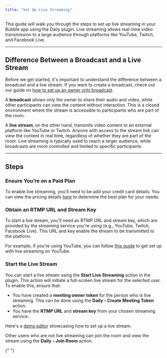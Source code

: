 ```yaml
---
title: "Set Up Live Streaming"
---
```



This guide will walk you through the steps to set up live streaming in your Bubble app using the Daily plugin. Live streaming allows real-time video transmission to a large audience through platforms like YouTube, Twitch, and Facebook Live.

---

## Difference Between a Broadcast and a Live Stream

Before we get started, it's important to understand the difference between a broadcast and a live stream. If you want to create a broadcast, check out our guide on [how to set up an owner only broadcast](/bubble/daily/how-tos/owner-only-broadcast).

A **broadcast** allows only the owner to share their audio and video, while other participants can view the content without interaction. This is a closed environment where the stream is accessible to participants who are part of the room.

A **live stream**, on the other hand, transmits video content to an external platform like YouTube or Twitch. Anyone with access to the stream link can view the content in real time, regardless of whether they are part of the room. Live streaming is typically used to reach a larger audience, while broadcasts are more controlled and limited to specific participants.

---

## Steps

### Ensure You’re on a Paid Plan

To enable live streaming, you'll need to be add your credit card details. You can view the pricing details [here](https://www.daily.co/pricing) to determine the best plan for your needs.

### Obtain an RTMP URL and Stream Key

To start a live stream, you'll need an RTMP URL and stream key, which are provided by the streaming service you're using (e.g., YouTube, Twitch, Facebook Live). This URL and key enable the stream to be transmitted to the platform.

For example, if you're using YouTube, you can follow [this guide](https://support.google.com/youtube/topic/9257891?hl=en&ref_topic=9257610) to get set up with live streaming on YouTube.

### Start the Live Stream

You can start a live stream using the **Start Live Streaming** action in the plugin. This action will initiate a full-screen live stream for the selected user. To enable this, ensure that:

- You have created a **meeting owner token** for the person who is live streaming. This can be done using the **Daily - Create Meeting Token** action.
- You have the **RTMP URL** and **stream key** from your chosen streaming service.

Here's a [demo editor](https://bubble.io/page?type=page&name=live_streaming_demo&id=nocodedemos&tab=tabs-2) showcasing how to set up a live stream.

Other users who are not live streaming can join the room and view the stream using the **Daily - Join Room** action.

<dailyBubbleFooter />{" "}

